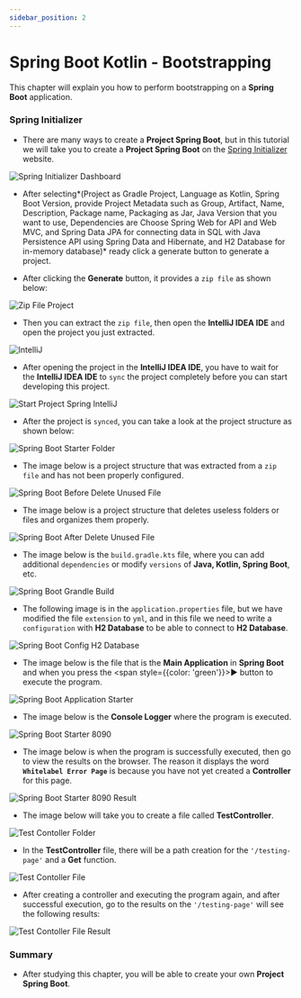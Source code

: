 ```yaml
---
sidebar_position: 2
---
```


# Spring Boot Kotlin - Bootstrapping

This chapter will explain you how to perform bootstrapping on a **Spring Boot** application.

### Spring Initializer

- There are many ways to create a **Project Spring Boot**, but in this tutorial we will take you to create a **Project Spring Boot** on the <a href="https://start.spring.io/" target="_blank">Spring Initializer</a> website.

![Spring Initializer Dashboard](/img/docs/start-spring-io.jpg)

- After selecting*(Project as Gradle Project, Language as Kotlin, Spring Boot Version, provide Project Metadata such as Group, Artifact, Name, Description, Package name, Packaging as Jar, Java Version that you want to use, Dependencies are Choose Spring Web for API and Web MVC, and Spring Data JPA for connecting data in SQL with Java Persistence API using Spring Data and Hibernate, and H2 Database for in-memory database)* ready click a generate button to generate a project.

- After clicking the **Generate** button, it provides a `zip file` as shown below:

![Zip File Project](/img/docs/zip-file-project.jpg)

- Then you can extract the `zip file`, then open the **IntelliJ IDEA IDE** and open the project you just extracted.

![IntelliJ](/img/docs/intellij.jpg)

- After opening the project in the **IntelliJ IDEA IDE**, you have to wait for the **IntelliJ IDEA IDE** to `sync` the project completely before you can start developing this project.

![Start Project Spring IntelliJ](/img/docs/start-project-spring-intellij.jpg)

- After the project is `synced`, you can take a look at the project structure as shown below:

![Spring Boot Starter Folder](/img/docs/springboot-starter-folder.jpg)

- The image below is a project structure that was extracted from a `zip file` and has not been properly configured.

![Spring Boot Before Delete Unused File](/img/docs/springboot-before-delete-unused-file.jpg)

- The image below is a project structure that deletes useless folders or files and organizes them properly.

![Spring Boot After Delete Unused File](/img/docs/springboot-after-delete-unused-file.jpg)

- The image below is the `build.gradle.kts` file, where you can add additional `dependencies` or modify `versions` of **Java, Kotlin, Spring Boot**, etc.

![Spring Boot Grandle Build](/img/docs/springboot-grandle-build.jpg)

- The following image is in the `application.properties` file, but we have modified the file `extension` to `yml`, and in this file we need to write a `configuration` with **H2 Database** to be able to connect to **H2 Database**.

![Spring Boot Config H2 Database](/img/docs/springboot-config-h2-database.jpg)

- The image below is the file that is the **Main Application** in **Spring Boot** and when you press the <span style={{color: 'green'}}>▶</span> button to execute the program.

![Spring Boot Application Starter](/img/docs/springboot-application-starter.jpg)

- The image below is the **Console Logger** where the program is executed.

![Spring Boot Starter 8090](/img/docs/springboot-starter-8090.jpg)

- The image below is when the program is successfully executed, then go to view the results on the browser. The reason it displays the word **`Whitelabel Error Page`** is because you have not yet created a **Controller** for this page.

![Spring Boot Starter 8090 Result](/img/docs/springboot-starter-8090-result.jpg)

- The image below will take you to create a file called **TestController**.

![Test Contoller Folder](/img/docs/test-contoller-folder.jpg)

- In the **TestController** file, there will be a path creation for the `'/testing-page'` and a **Get** function.

![Test Contoller File](/img/docs/test-contoller-file.jpg)

- After creating a controller and executing the program again, and after successful execution, go to the results on the `'/testing-page'` will see the following results:

![Test Contoller File Result](/img/docs/test-contoller-file-result.jpg)

### Summary

- After studying this chapter, you will be able to create your own **Project Spring Boot**.